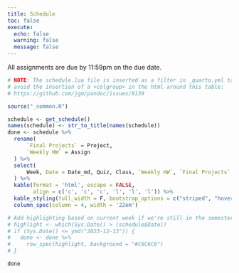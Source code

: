 ```yaml
---
title: Schedule
toc: false
execute:
  echo: false
  warning: false
  message: false
---
```


All assignments are due by 11:59pm on the due date.

```r
# NOTE: The schedule.lua file is inserted as a filter in _quarto.yml to 
# avoid the insertion of a <colgroup> in the html around this table: 
# https://github.com/jgm/pandoc/issues/8139

source("_common.R")

schedule <- get_schedule() 
names(schedule) <- str_to_title(names(schedule))
done <- schedule %>%
  rename(
      `Final Projects` = Project,
      `Weekly HW` = Assign
  ) %>%
  select(
      Week, Date = Date_md, Quiz, Class, `Weekly HW`, `Final Projects`
  ) %>%
  kable(format = 'html', escape = FALSE,
        align = c('c', 'c', 'c', 'l', 'l', 'l')) %>%
  kable_styling(full_width = F, bootstrap_options = c("striped", "hover")) %>%
  column_spec(column = 4, width = '22em') 

# Add highlighting based on current week if we're still in the semester
# highlight <- which(Sys.Date() > (schedule$Date))
# if (Sys.Date() <= ymd("2023-12-13")) {
#   done <- done %>%
#     row_spec(highlight, background = "#C6C6C6")
# }

done
```
